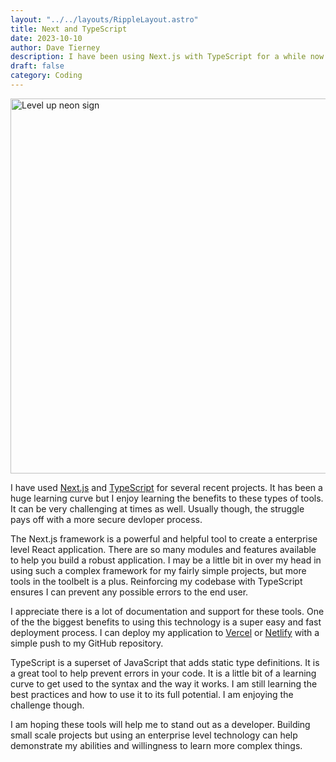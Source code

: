 ```yaml
---
layout: "../../layouts/RippleLayout.astro"
title: Next and TypeScript
date: 2023-10-10
author: Dave Tierney
description: I have been using Next.js with TypeScript for a while now and I am enjoying the challenge. I just wish it could adjust to the scale of the project.
draft: false
category: Coding
---
```



<Image src={nextjs} alt="Level up neon sign" height="600" width="1200" />

I have used <a href="https://nextjs.org/" target="_blank" rel="noopener" className="whitespace-nowrap underline decoration-neon transition hover:text-neon">Next.js</a> and <a href="https://www.typescriptlang.org/" target="_blank" rel="noopener" className="whitespace-nowrap underline decoration-neon transition hover:text-neon">TypeScript</a> for several recent projects. It has been a huge learning curve but I enjoy learning the benefits to these types of tools. It can be very challenging at times as well. Usually though, the struggle pays off with a more secure devloper process.

The Next.js framework is a powerful and helpful tool to create a enterprise level React application. There are so many modules and features available to help you build a robust application. I may be a little bit in over my head in using such a complex framework for my fairly simple projects, but more tools in the toolbelt is a plus. Reinforcing my codebase with TypeScript ensures I can prevent any possible errors to the end user.

I appreciate there is a lot of documentation and support for these tools. One of the the biggest benefits to using this technology is a super easy and fast deployment process. I can deploy my application to <a href="https://vercel.com/" target="_blank" rel="noopener" className="whitespace-nowrap underline decoration-neon transition hover:text-neon">Vercel</a> or <a href="https://www.netlify.com/" target="_blank" rel="noopener" className="whitespace-nowrap underline decoration-neon transition hover:text-neon">Netlify</a> with a simple push to my GitHub repository.

TypeScript is a superset of JavaScript that adds static type definitions. It is a great tool to help prevent errors in your code. It is a little bit of a learning curve to get used to the syntax and the way it works. I am still learning the best practices and how to use it to its full potential. I am enjoying the challenge though.

I am hoping these tools will help me to stand out as a developer. Building small scale projects but using an enterprise level technology can help demonstrate my abilities and willingness to learn more complex things.
